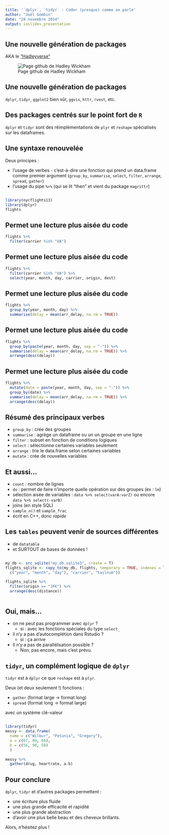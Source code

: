 ```yaml
---
title: '`dplyr`, `tidyr` : Coder (presque) comme on parle'
author: "Joël Gombin"
date: "24 novembre 2014"
output: ioslides_presentation
---
```


## Une nouvelle génération de packages 

AKA le ["Hadleyverse"](https://github.com/hadley/) 

![Page github de Hadley Wickham](images/hadley.png)

## Une nouvelle génération de packages 

`dplyr`, `tidyr`, `ggplot2` bien sûr, `ggvis`, `httr`, `rvest`, etc. 

## Des packages centrés sur le point fort de `R`

`dplyr` et `tidyr` sont des réimplémentations de `plyr` et `reshape` spécialisés sur les dataframes.

## Une syntaxe renouvelée

Deux principes :

- l'usage de verbes - c'est-à-dire une fonction qui prend un data.frame comme premier argument (`group_by`, `summarise`, `select`, `filter`, `arrange`, `spread`, `gather`)
- l'usage du pipe `%>%` (qui se lit "then" et vient du package `magrittr`)

## 

```r
library(nycflights13)
library(dplyr)
flights

````

## Permet une lecture plus aisée du code

````r

flights %>%
  filter(carrier %in% "UA")

````

## Permet une lecture plus aisée du code

````r

flights %>%
  filter(carrier %in% "UA") %>%
  select(year, month, day, carrier, origin, dest)

````


## Permet une lecture plus aisée du code

````r

flights %>%
  group_by(year, month, day) %>%
  summarise(delay = mean(arr_delay, na.rm = TRUE))

````

## Permet une lecture plus aisée du code

````r

flights %>%
  group_by(paste(year, month, day, sep = "-")) %>%
  summarise(delay = mean(arr_delay, na.rm = TRUE)) %>%
  arrange(desc(delay))

````

## Permet une lecture plus aisée du code

```r

flights %>%
  mutate(date = paste(year, month, day, sep = "-")) %>%
  group_by(date) %>%
  summarise(delay = mean(arr_delay, na.rm = TRUE)) %>%
  arrange(desc(delay))

```

## Résumé des principaux verbes

- `group_by` : crée des groupes
- `summarise` : agrège un dataframe ou un un groupe en une ligne
- `filter` : subset en fonction de conditions logiques
- `select` : sélectionne certaines variables seulement
- `arrange` : trie le data.frame selon certaines variables
- `mutate` : crée de nouvelles variables

## Et aussi...

- `count` : nombre de lignes
- `do` : permet de faire n'importe quelle opération sur des groupes (ex : `lm`)
- sélection aisée de variables : `data %>% select(varA:varZ)` ou encore `data %>% select(-varB)`
- joins (en style SQL)
- `sample_n()` et `sample_frac`
- écrit en C++, donc *rapide*


## Les `tables` peuvent venir de sources différentes

- de `datatable`
- et SURTOUT de bases de données !

## 

```r
my_db <- src_sqlite("my_db.sqlite3", create = T)
flights_sqlite <- copy_to(my_db, flights, temporary = TRUE, indexes = list(
  c("year", "month", "day"), "carrier", "tailnum"))

flights_sqlite %>%
  filter(origin == "JFK") %>%
  arrange(desc(distance))
  

````

## Oui, mais...

- on ne peut pas programmer avec `dplyr` ?
    + si : avec les fonctions spéciales du type `select_`

- il n'y a pas d'autocomplétion dans Rstudio ?
    + si : ça arrive
    
- Il n'y a pas de parallélisation possible ?
    + Non, pas encore, mais c'est prévu.
    
    
## `tidyr`, un complément logique de `dplyr`

`tidyr` est à `dplyr` ce que `reshape` est à `plyr`.

Deux (et deux seulement !) fonctions :

- `gather` (format large -> format long)
- `spread` (format long -> format large)

avec un système clé-valeur

##

```r
library(tidyr)
messy <- data.frame(
  name = c("Wilbur", "Petunia", "Gregory"),
  a = c(67, 80, 64),
  b = c(56, 90, 50)
  )
  
messy %>%
  gather(drug, heartrate, a:b)

````


## Pour conclure

`dplyr`, `tidyr` et d'autres packages permettent :

- une écriture plus fluide
- une plus grande efficacité et rapidité
- une plus grande abstraction
- d'avoir une plus belle beau et des cheveux brillants.

Alors, n'hésitez plus !